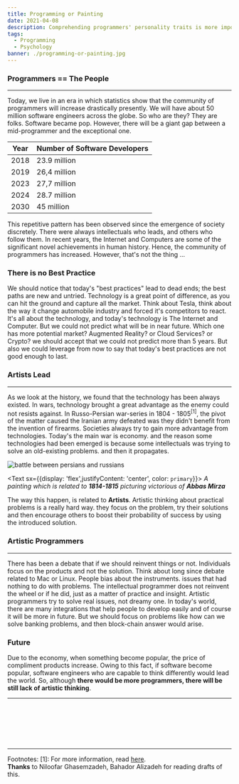 ```yaml
---
title: Programming or Painting
date: 2021-04-08
description: Comprehending programmers' personality traits is more important in our era. As this community grow gradually, It's a long debate that programming is an the state of art or a science.
tags:
  - Programming
  - Psychology
banner: ./programming-or-painting.jpg
---
```


### Programmers == The People
---

Today, we live in an era in which statistics show that the community of programmers will increase drastically presently.
We will have about 50 million software engineers across the globe. So who are they? They are folks. Software became pop. However,
there will be a giant gap between a mid-programmer and the exceptional one.

| Year   |      Number of Software Developers       |
| ------ | ---------------------------------------- |
| 2018   |   23.9 million                           |
| 2019   |   26,4 million                           |
| 2023   |   27,7 million                           |
| 2024   |   28.7 million                           |
| 2030   |     45 million                           |


This repetitive pattern has been observed since the emergence of society discretely. There were always intellectuals who leads, and
others who follow them. In recent years, the Internet and Computers are some of the significant novel achievements in human history.
Hence, the community of programmers has increased. However, that's not the thing ...

### There is no Best Practice
We should notice that today's "best practices" lead to dead ends;
the best paths are new and untried. Technology is a great point of difference,
as you can hit the ground and capture all the market. Think about Tesla, think about the way it change automobile industry and forced
it's competitors to react. It's all about the technology, and today's technology is The Internet and Computer. But we could not predict
what will be in near future. Which one has more potential market? Augmented Reality? or Cloud Services? or Crypto? we should accept that
we could not predict more than 5 years. But also we could leverage from now to say that today's best practices are not good enough to last.

### Artists Lead
---
As we look at the history, we found that the technology has been always existed. In wars, technology brought a great advantage as the enemy could not resists against.
In Russo-Persian war-series in 1804 - 1805<sup>[1]</sup>, the pivot of the matter caused the Iranian army defeated was they didn't benefit from the invention of firearms.
Societies always try to gain more advantage from technologies. Today's the main war is economy. and the reason some technologies had been emerged is
because some intellectuals was trying to solve an old-existing problems. and then it propagates.


![battle between persians and russians](./Battle_Between_Persians_and_Russians_-_State_Hermitage_Museum.jpeg)

<Text sx={{display: 'flex',justifyContent: 'center', color: `primary`}}><i> A painting which is related to <b>1814-1815</b> picturing victorious of <b>Abbas Mirza</b> </i></Text>

The way this happen, is related to <b>Artists</b>. Artistic thinking about practical problems is a really hard way. they focus on the problem, try their solutions and then
encourage others to boost their probability of success by using the introduced solution.

### Artistic Programmers
---
There has been a debate that if we should reinvent things or not. Individuals focus on the products and not
the solution. Think about long since debate related to Mac or Linux. People bias about the instruments.
issues that had nothing to do with problems. The intellectual programmer does not reinvent the wheel or if he did, just as a matter of practice and insight.
Artistic programmers try to solve real issues, not dreamy one. In today's world, there are many integrations that help people to develop easily and of course it
will be more in future. But we should focus on problems like how can we solve banking problems, and then block-chain answer would arise.

### Future
Due to the economy, when something become popular, the price of compliment products increase. Owing to this fact, if software become popular, software engineers who
are capable to think differently would lead the world. So, although <b> there would be more programmers, there will be still lack of artistic thinking</b>.

---


  <TwitterButton link="https://shirani.me/programming-or-painting"/>
  <LinkedinButton link="https://shirani.me/programming-or-painting"/>

<br/>
<br/>
<br/>
<br/>
<br/>
<hr/>

<Text> Footnotes:
</Text>
<Text>
[1]: For more information, read <a href="https://en.wikipedia.org/wiki/Russo-Persian_War_(1804%E2%80%931813)" target="_blank">here</a>.
</Text>
<br/>
<Text>
<b>Thanks</b> to Niloofar Ghasemzadeh, Bahador Alizadeh for reading drafts of this.
</Text>